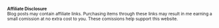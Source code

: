 ```{=html}
<div class="list-group">
  <a class="list-group-item list-group-item-action" style="font-size:10px"><strong> Affiliate Disclosure</strong><br />
Blog posts may contain affiliate links. Purchasing items through these links may result in me earning a small comission at no extra cost to you. These comissions help support this website.</a>
</div>
```